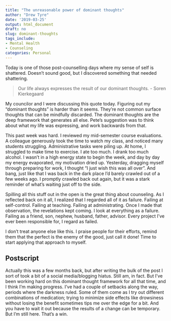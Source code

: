 ```yaml
---
title: "The unreasonable power of dominant thoughts"
author: "Drew Tyre"
date: '2019-03-25'
output: html_document
draft: no
slug: dominant-thoughts
tags_include:
- Mental Health
- Counseling
categories: Personal
---
```


Today is one of those post-counselling days where my sense of self is shattered. 
Doesn't sound good, but I discovered something that needed shattering.

> Our life always expresses the result of our dominant thoughts. - Soren Kierkegaard

My councilor and I were discussing this quote today. Figuring out my "dominant 
thoughts" is harder than it seems. They're not common surface thoughts that can 
be mindfully discarded. The dominant thoughts are the deep framework that generates 
all else. Pete's suggestion was to think about what my life was expressing,
and work backwards from that. 

This past week was hard. I reviewed my mid-semester course evaluations. A colleague 
generously took the time to watch my class, and noticed many students struggling.
Administrative tasks were piling up. At home, I struggled to make time to exercise.
I ate too much. I drank too much alcohol. I wasn't in a high energy state to 
begin the week, and day by day my energy evaporated, my 
motivation dried up. Yesterday,
dragging myself through preparing for work, I thought "I just wish this was all
over". And bang, just like that I was back in the dark place I'd barely
crawled out of a few weeks ago. I promptly crawled back out again, but it was a stark 
reminder of what's waiting just off to the side. 

Spilling all this stuff out in the open is the great thing about counseling. As I
reflected back on it all, I realized that I regarded all of it as failure. Failing
at self-control. Failing at teaching. Failing at administrating. Once I made that
observation, the revelations kept coming. I look at everything as a failure. Failing
as a friend, son, nephew, husband, father, advisor. Every project I've ever been 
responsible for, I regard as failed. 

I don't treat anyone else like this. I praise people for their efforts, remind them
that the perfect is the enemy of the good, just call it done! Time to start
applying that approach to myself.

## Postscript

Actually this was a few months back, but after writing the bulk of the post
I sort of took a bit of a social media/blogging hiatus. Still am, in fact. But
I've been working hard on this dominant thought framework for all that time, 
and I think I'm making progress. I've had a couple of setbacks along the way, 
periods where the darkness ruled. Some of them come as I try out different 
combinations of medication; trying to minimize side effects like drowsiness 
without losing the benefit sometimes tips me over the edge for a bit. And you 
have to wait it out because the results of a change can be temporary. But I'm
still here. That's a win. 
